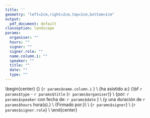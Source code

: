```yaml
---
title: ''
geometry: "left=2cm,right=2cm,top=1cm,bottom=1cm"
output:
  pdf_document: default
classoption: landscape
params:
  organiser: ""
  hours: ""
  signer: ""
  signer.role: ""
  name.column.i: ""
  speaker: ""
  title: ""
  date: ""
  type: ""
---
```



\begin{center}
\pagenumbering{gobble}
\includegraphics[height=4cm]{lpic.png} 
\hfill
\includegraphics[height=4cm]{rpic.png}
\linebreak
\vfill
{\fontsize{40pt}{40pt}\selectfont\bf Certificado de asistencia} 
\vfill
{\fontsize{40pt}{40pt}\selectfont `r params$name.column.i` } \\
\vfill
{\Large ha asistido a:}
{\Large\bf `r params$type` - `r params$title` (`r params$organiser`)} \\
\vfill
{\Large por: `r params$speaker` con fecha de: `r params$date` } \\
\vfill
{\Large y una duración de `r params$hours` hora(s).} \\
\vfill
{\Large Firmado por:}\\
\vfill
\includegraphics[height=2cm]{spic.png}\\
{\Large `r params$signer`} \\
{\Large `r params$signer.role`} \\
\end{center}
\pagebreak


